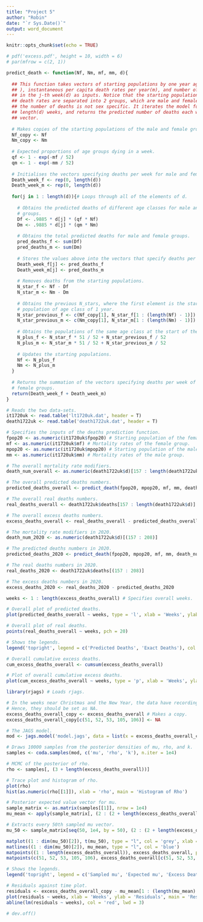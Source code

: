 ```yaml
---
title: "Project 5"
author: "Robin"
date: "`r Sys.Date()`"
output: word_document
---
```


```r
knitr::opts_chunk$set(echo = TRUE)
```

```r
# pdf('excess.pdf', height = 10, width = 6)
# par(mfrow = c(2, 1))
```

```r
predict_death <- function(Nf, Nm, mf, mm, d){
  
  ## This function takes vectors of starting populations by one year age class(N
  ## ), instantaneous per capita death rates per year(m), and number of deaths 
  ## in the j-th week(d) as inputs. Notice that the starting populations and the 
  ## death rates are separated into 2 groups, which are male and female, while 
  ## the number of deaths is not sex specific. It iterates the model forward for
  ## length(d) weeks, and returns the predicted number of deaths each week as a 
  ## vector.  
  
  # Makes copies of the starting populations of the male and female groups. 
  Nf_copy <- Nf
  Nm_copy <- Nm
  
  # Expected proportions of age groups dying in a week.
  qf <- 1 - exp(-mf / 52)
  qm <- 1 - exp(-mm / 52)
  
  # Initialises the vectors specifying deaths per week for male and female groups.
  Death_week_f <- rep(0, length(d))
  Death_week_m <- rep(0, length(d))
  
  for(j in 1 : length(d)){# Loops through all of the elements of d.
    
    # Obtains the predicted deaths of different age classes for male and female 
    # groups.
    Df <- .9885 * d[j] * (qf * Nf)
    Dm <- .9885 * d[j] * (qm * Nm)
    
    # Obtains the total predicted deaths for male and female groups.
    pred_deaths_f <- sum(Df)
    pred_deaths_m <- sum(Dm)
    
    # Stores the values above into the vectors that specify deaths per week.
    Death_week_f[j] <- pred_deaths_f
    Death_week_m[j] <- pred_deaths_m
    
    # Removes deaths from the starting populations.
    N_star_f <- Nf - Df
    N_star_m <- Nm - Dm
    
    # Obtains the previous N_stars, where the first element is the starting 
    # population of age class of 1 year.
    N_star_previous_f <- c(Nf_copy[1], N_star_f[1 : (length(Nf) - 1)])
    N_star_previous_m <- c(Nm_copy[1], N_star_m[1 : (length(Nm) - 1)])
    
    # Obtains the populations of the same age class at the start of the next week.
    N_plus_f <- N_star_f * 51 / 52 + N_star_previous_f / 52
    N_plus_m <- N_star_m * 51 / 52 + N_star_previous_m / 52
    
    # Updates the starting populations.
    Nf <- N_plus_f
    Nm <- N_plus_m
  }
  
  # Returns the summation of the vectors specifying deaths per week of male and 
  # female groups.
  return(Death_week_f + Death_week_m)
}
```

```r
# Reads the two data-sets.
it1720uk <- read.table('lt1720uk.dat', header = T)
death1722uk <- read.table('death1722uk.dat', header = T)

# Specifies the inputs of the deaths prediction function. 
fpop20 <- as.numeric(it1720uk$fpop20) # Starting population of the female group.
mf <- as.numeric(it1720uk$mf) # Mortality rates of the female group.
mpop20 <- as.numeric(it1720uk$mpop20) # Starting population of the male group.
mm <- as.numeric(it1720uk$mm) # Mortality rates of the male group.

# The overall mortality rate modifiers.
death_num_overall <- as.numeric(death1722uk$d)[157 : length(death1722uk$d)]

# The overall predicted deaths numbers.
predicted_deaths_overall <- predict_death(fpop20, mpop20, mf, mm, death_num_overall)

# The overall real deaths numbers.
real_deaths_overall <- death1722uk$deaths[157 : length(death1722uk$d)]

# The overall excess deaths numbers.
excess_deaths_overall <- real_deaths_overall - predicted_deaths_overall
```

```r
# The mortality rate modifiers in 2020.
death_num_2020 <- as.numeric(death1722uk$d)[(157 : 208)]

# The predicted deaths numbers in 2020.
predicted_deaths_2020 <- predict_death(fpop20, mpop20, mf, mm, death_num_2020)

# The real deaths numbers in 2020.
real_deaths_2020 <- death1722uk$deaths[(157 : 208)]

# The excess deaths numbers in 2020.
excess_deaths_2020 <- real_deaths_2020 - predicted_deaths_2020
```

```r
weeks <- 1 : length(excess_deaths_overall) # Specifies overall weeks.

# Overall plot of predicted deaths.
plot(predicted_deaths_overall ~ weeks, type = 'l', xlab = 'Weeks', ylab = 'Deaths', main = paste('Number of Excess Deaths in 2020 is', round(sum(excess_deaths_2020), 0), ', and Overall is', round(sum(excess_deaths_overall), 0)), col = 'red', lwd = 3, ylim = c(0, 2.5e4)) 

# Overall plot of real deaths.
points(real_deaths_overall ~ weeks, pch = 20)

# Shows the legends.
legend('topright', legend = c('Predicted Deaths', 'Exact Deaths'), col = c('red', 'black'), pch = c(0, 20))
```
```r
# Overall cumulative excess deaths.
cum_excess_deaths_overall <- cumsum(excess_deaths_overall)

# Plot of overall cumulative excess deaths.
plot(cum_excess_deaths_overall ~ weeks, type = 'p', xlab = 'Weeks', ylab = 'Cumulative Excess Deaths', main = 'Overall Cumulative Excess Deaths', col = 'black', lwd = 3)
```
```r
library(rjags) # Loads rjags.

# In the weeks near Christmas and the New Year, the data have recording problems.
# Hence, they should be set as NA.
excess_deaths_overall_copy <- excess_deaths_overall # Makes a copy.
excess_deaths_overall_copy[c(51, 52, 53, 105, 106)] <- NA

# The JAGS model.
mod <- jags.model('model.jags', data = list(x = excess_deaths_overall_copy, N = length(excess_deaths_overall)))

# Draws 10000 samples from the posterior densities of mu, rho, and k.
samples <- coda.samples(mod, c('mu', 'rho', 'k'), n.iter = 1e4)

# MCMC of the posterior of rho.
rho <- samples[, (3 + length(excess_deaths_overall))]

# Trace plot and histogram of rho.
plot(rho)
hist(as.numeric(rho[[1]]), xlab = 'rho', main = 'Histogram of Rho')

# Posterior expected value vector for mu.
sample_matrix <- as.matrix(samples[[1]], nrow = 1e4)
mu_mean <- apply(sample_matrix[, (2 : (2 + length(excess_deaths_overall)))], 2, mean)

# Extracts every 50th sampled mu vector.
mu_50 <- sample_matrix[seq(50, 1e4, by = 50), (2 : (2 + length(excess_deaths_overall)))]

matplot((1 : dim(mu_50)[2]), t(mu_50), type = "l", col = 'grey', xlab = 'Weeks', ylab = 'Excess Deaths', main = 'Excess Deaths against Weeks')
matlines((1 : dim(mu_50)[2]), mu_mean, type = "l", col = 'blue')
matpoints((1 : length(excess_deaths_overall)), excess_deaths_overall, pch = 1, col = 'black')
matpoints(c(51, 52, 53, 105, 106), excess_deaths_overall[c(51, 52, 53, 105, 106)], pch = 1, col = 'red')

# Shows the legends.
legend('topright', legend = c('Sampled mu', 'Expected mu', 'Excess Deaths', 'Unused Excess Deaths'), col = c('grey', 'blue', 'black', 'red'), pch = c(0, 0, 1, 1))

# Residuals against time plot.
residuals <- excess_deaths_overall_copy - mu_mean[1 : (length(mu_mean) - 1)]
plot(residuals ~ weeks, xlab = 'Weeks', ylab = 'Residuals', main = 'Residuals against Time')
abline(lm(residuals ~ weeks), col = 'red', lwd = 3)
```
```r
# dev.off()
```

